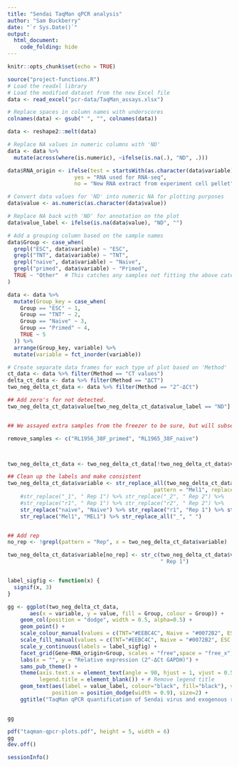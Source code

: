 ```yaml
---
title: "Sendai TaqMan qPCR analysis"
author: "Sam Buckberry"
date: "`r Sys.Date()`"
output: 
  html_document:
    code_folding: hide
---
```


```r
knitr::opts_chunk$set(echo = TRUE)
```


```r
source("project-functions.R")
# Load the readxl library
# Load the modified dataset from the new Excel file
data <- read_excel("pcr-data/TaqMan_assays.xlsx")

# Replace spaces in column names with underscores
colnames(data) <- gsub(" ", "", colnames(data))

data <- reshape2::melt(data)

# Replace NA values in numeric columns with 'ND'
data <- data %>%
  mutate(across(where(is.numeric), ~ifelse(is.na(.), "ND", .)))

data$RNA_origin <- ifelse(test = startsWith(as.character(data$variable), "RL"),
                     yes = "RNA used for RNA-seq",
                     no = "New RNA extract from experiment cell pellet")

# Convert data values for 'ND' into numeric NA for plotting purposes
data$value <- as.numeric(as.character(data$value))

# Replace NA back with 'ND' for annotation on the plot
data$value_label <- ifelse(is.na(data$value), "ND", "")

# Add a grouping column based on the sample names
data$Group <- case_when(
  grepl("ESC", data$variable) ~ "ESC",
  grepl("TNT", data$variable) ~ "TNT",
  grepl("naive", data$variable) ~ "Naive",
  grepl("primed", data$variable) ~ "Primed",
  TRUE ~ "Other"  # This catches any samples not fitting the above categories
)

data <- data %>%
  mutate(Group_key = case_when(
    Group == "ESC" ~ 1,
    Group == "TNT" ~ 2,
    Group == "Naive" ~ 3,
    Group == "Primed" ~ 4,
    TRUE ~ 5
  )) %>%
  arrange(Group_key, variable) %>%
  mutate(variable = fct_inorder(variable))

# Create separate data frames for each type of plot based on 'Method'
ct_data <- data %>% filter(Method == "CT values")
delta_ct_data <- data %>% filter(Method == "ΔCT")
two_neg_delta_ct_data <- data %>% filter(Method == "2^-ΔCt")

## Add zero's for not detected. 
two_neg_delta_ct_data$value[two_neg_delta_ct_data$value_label == "ND"] <- 0 


## We assayed extra samples from the freezer to be sure, but will subset here to only plot samples for Buckberry et al. (2023) Nature for clarity

remove_samples <- c("RL1956_38F_primed", "RL1965_38F_naive")



two_neg_delta_ct_data <- two_neg_delta_ct_data[!two_neg_delta_ct_data$variable %in% remove_samples, ]

## Clean up the labels and make consistent
two_neg_delta_ct_data$variable <- str_replace_all(two_neg_delta_ct_data$variable,
                                              pattern = "Mel1", replacement = "MEL1") %>%
    #str_replace("_1", " Rep 1") %>% str_replace("_2", " Rep 2") %>%
    #str_replace("r1", " Rep 1") %>% str_replace("r2", " Rep 2") %>% 
    str_replace("naive", "Naive") %>% str_replace("r1", "Rep 1") %>% str_replace("r2", "Rep 2") %>% str_replace("RL1974_TNT", "RL1974_Mel1_TNT") %>%
    str_replace("Mel1", "MEL1") %>% str_replace_all("_", " ")


## Add rep
no_rep <- !grepl(pattern = "Rep", x = two_neg_delta_ct_data$variable)

two_neg_delta_ct_data$variable[no_rep] <- str_c(two_neg_delta_ct_data$variable[no_rep],
                                                " Rep 1")


label_sigfig <- function(x) {
  signif(x, 3)
}

gg <- ggplot(two_neg_delta_ct_data,
       aes(x = variable, y = value, fill = Group, colour = Group)) +
    geom_col(position = "dodge", width = 0.5, alpha=0.5) +
    geom_point() +
    scale_colour_manual(values = c(TNT="#EEBC4C", Naive = "#0072B2", ESC = "#AFB4B7")) +
    scale_fill_manual(values = c(TNT="#EEBC4C", Naive = "#0072B2", ESC = "#AFB4B7")) +
    scale_y_continuous(labels = label_sigfig) +
    facet_grid(Gene~RNA_origin+Group, scales = "free",space = "free_x",  drop = TRUE) +
    labs(x = "", y = "Relative expression (2^-ΔCt GAPDH)") +
    sams_pub_theme() +
    theme(axis.text.x = element_text(angle = 90, hjust = 1, vjust = 0.5),
          legend.title = element_blank()) + # Remove legend title
    geom_text(aes(label = value_label, colour="black", fill="black"), vjust = -1.5,
              position = position_dodge(width = 0.9), size=2) +
    ggtitle("TaqMan qPCR quantification of Sendai virus and exogenous reprogramming factors")


gg
```

```r
pdf("taqman-qpcr-plots.pdf", height = 5, width = 6)
gg
dev.off()
```


```r
sessionInfo()
```

